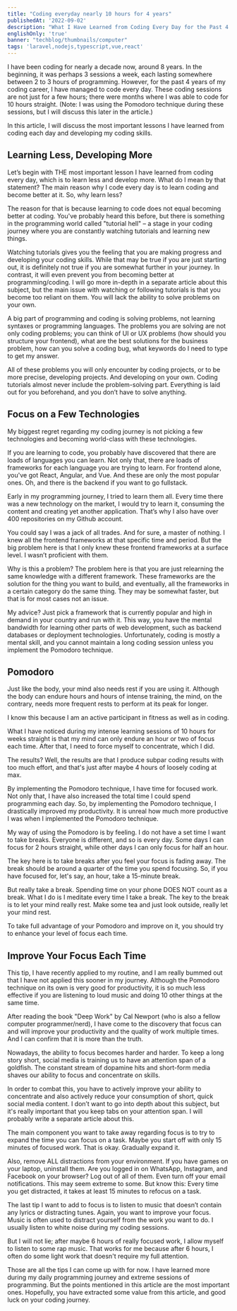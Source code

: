 ```yaml
---
title: "Coding everyday nearly 10 hours for 4 years"
publishedAt: '2022-09-02'
description: "What I Have Learned from Coding Every Day for the Past 4 Years of My Decade-Long Career"
englishOnly: 'true'
banner: "techblog/thumbnails/computer"
tags: 'laravel,nodejs,typescript,vue,react'
---
```


I have been coding for nearly a decade now, around 8 years. In the beginning, it was perhaps 3 sessions a week, each lasting somewhere between 2 to 3 hours of programming. However, for the past 4 years of my coding career, I have managed to code every day. These coding sessions are not just for a few hours; there were months where I was able to code for 10 hours straight. (Note: I was using the Pomodoro technique during these sessions, but I will discuss this later in the article.)

In this article, I will discuss the most important lessons I have learned from coding each day and developing my coding skills.

## Learning Less, Developing More

Let’s begin with THE most important lesson I have learned from coding every day, which is to learn less and develop more. What do I mean by that statement? The main reason why I code every day is to learn coding and become better at it. So, why learn less?

The reason for that is because learning to code does not equal becoming better at coding. You've probably heard this before, but there is something in the programming world called "tutorial hell" – a stage in your coding journey where you are constantly watching tutorials and learning new things.

Watching tutorials gives you the feeling that you are making progress and developing your coding skills. While that may be true if you are just starting out, it is definitely not true if you are somewhat further in your journey. In contrast, it will even prevent you from becoming better at programming/coding. I will go more in-depth in a separate article about this subject, but the main issue with watching or following tutorials is that you become too reliant on them. You will lack the ability to solve problems on your own.

A big part of programming and coding is solving problems, not learning syntaxes or programming languages. The problems you are solving are not only coding problems; you can think of UI or UX problems (how should you structure your frontend), what are the best solutions for the business problem, how can you solve a coding bug, what keywords do I need to type to get my answer.

All of these problems you will only encounter by coding projects, or to be more precise, developing projects. And developing on your own. Coding tutorials almost never include the problem-solving part. Everything is laid out for you beforehand, and you don’t have to solve anything.

## Focus on a Few Technologies

My biggest regret regarding my coding journey is not picking a few technologies and becoming world-class with these technologies.

If you are learning to code, you probably have discovered that there are loads of languages you can learn. Not only that, there are loads of frameworks for each language you are trying to learn. For frontend alone, you've got React, Angular, and Vue. And these are only the most popular ones. Oh, and there is the backend if you want to go fullstack.

Early in my programming journey, I tried to learn them all. Every time there was a new technology on the market, I would try to learn it, consuming the content and creating yet another application. That’s why I also have over 400 repositories on my Github account.

You could say I was a jack of all trades. And for sure, a master of nothing. I knew all the frontend frameworks at that specific time and period. But the big problem here is that I only knew these frontend frameworks at a surface level. I wasn’t proficient with them.

Why is this a problem? The problem here is that you are just relearning the same knowledge with a different framework. These frameworks are the solution for the thing you want to build, and eventually, all the frameworks in a certain category do the same thing. They may be somewhat faster, but that is for most cases not an issue.

My advice? Just pick a framework that is currently popular and high in demand in your country and run with it. This way, you have the mental bandwidth for learning other parts of web development, such as backend databases or deployment technologies. Unfortunately, coding is mostly a mental skill, and you cannot maintain a long coding session unless you implement the Pomodoro technique.

## Pomodoro

Just like the body, your mind also needs rest if you are using it. Although the body can endure hours and hours of intense training, the mind, on the contrary, needs more frequent rests to perform at its peak for longer.

I know this because I am an active participant in fitness as well as in coding.

What I have noticed during my intense learning sessions of 10 hours for weeks straight is that my mind can only endure an hour or two of focus each time. After that, I need to force myself to concentrate, which I did.

The results? Well, the results are that I produce subpar coding results with too much effort, and that's just after maybe 4 hours of loosely coding at max.

By implementing the Pomodoro technique, I have time for focused work. Not only that, I have also increased the total time I could spend programming each day. So, by implementing the Pomodoro technique, I drastically improved my productivity. It is unreal how much more productive I was when I implemented the Pomodoro technique.

My way of using the Pomodoro is by feeling. I do not have a set time I want to take breaks. Everyone is different, and so is every day. Some days I can focus for 2 hours straight, while other days I can only focus for half an hour.

The key here is to take breaks after you feel your focus is fading away. The break should be around a quarter of the time you spend focusing. So, if you have focused for, let's say, an hour, take a 15-minute break.

But really take a break. Spending time on your phone DOES NOT count as a break. What I do is I meditate every time I take a break. The key to the break is to let your mind really rest. Make some tea and just look outside, really let your mind rest.

To take full advantage of your Pomodoro and improve on it, you should try to enhance your level of focus each time.

## Improve Your Focus Each Time

This tip, I have recently applied to my routine, and I am really bummed out that I have not applied this sooner in my journey. Although the Pomodoro technique on its own is very good for productivity, it is so much less effective if you are listening to loud music and doing 10 other things at the same time.

After reading the book "Deep Work" by Cal Newport (who is also a fellow computer programmer/nerd), I have come to the discovery that focus can and will improve your productivity and the quality of work multiple times. And I can confirm that it is more than the truth.

Nowadays, the ability to focus becomes harder and harder. To keep a long story short, social media is training us to have an attention span of a goldfish. The constant stream of dopamine hits and short-form media shaves our ability to focus and concentrate on skills.

In order to combat this, you have to actively improve your ability to concentrate and also actively reduce your consumption of short, quick social media content. I don’t want to go into depth about this subject, but it's really important that you keep tabs on your attention span. I will probably write a separate article about this.

The main component you want to take away regarding focus is to try to expand the time you can focus on a task. Maybe you start off with only 15 minutes of focused work. That is okay. Gradually expand it.

Also, remove ALL distractions from your environment. If you have games on your laptop, uninstall them. Are you logged in on WhatsApp, Instagram, and Facebook on your browser? Log out of all of them. Even turn off your email notifications. This may seem extreme to some. But know this: Every time you get distracted, it takes at least 15 minutes to refocus on a task.

The last tip I want to add to focus is to listen to music that doesn’t contain any lyrics or distracting tunes. Again, you want to improve your focus. Music is often used to distract yourself from the work you want to do. I usually listen to white noise during my coding sessions.

But I will not lie; after maybe 6 hours of really focused work, I allow myself to listen to some rap music. That works for me because after 6 hours, I often do some light work that doesn't require my full attention.

Those are all the tips I can come up with for now. I have learned more during my daily programming journey and extreme sessions of programming. But the points mentioned in this article are the most important ones. Hopefully, you have extracted some value from this article, and good luck on your coding journey.
